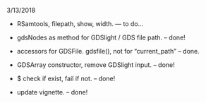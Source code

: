 3/13/2018

- RSamtools, filepath, show, width. --- to do...

- gdsNodes as method for GDSlight / GDS file path.   -- done!
- accessors for GDSFile. gdsfile(), not for "current_path" -- done. 
- GDSArray constructor, remove GDSlight input. -- done! 
- $ check if exist, fail if not.   -- done!
- update vignette. -- done!
